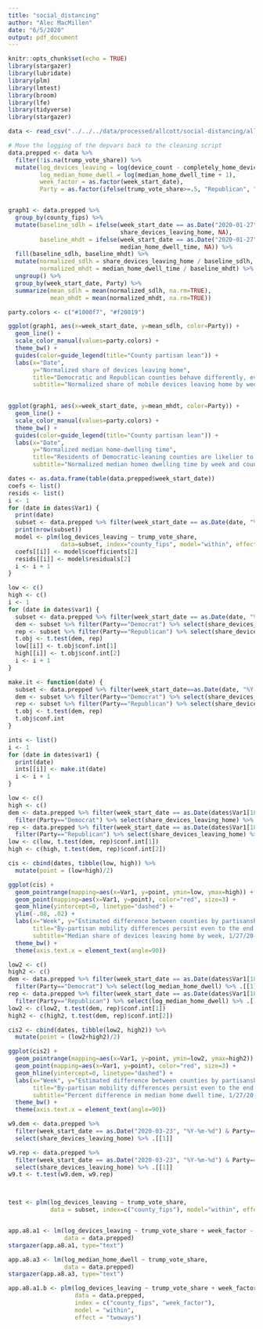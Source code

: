 ```yaml
---
title: "social_distancing"
author: "Alec MacMillen"
date: "6/5/2020"
output: pdf_document
---
```


```r
knitr::opts_chunk$set(echo = TRUE)
library(stargazer)
library(lubridate)
library(plm)
library(lmtest)
library(broom)
library(lfe)
library(tidyverse)
library(stargazer)
```

```r
data <- read_csv("../../../data/processed/allcott/social-distancing/allcott_repl_social_distancing.csv.gz")
```

```r
# Move the logging of the depvars back to the cleaning script
data.prepped <- data %>% 
  filter(!is.na(trump_vote_share)) %>% 
  mutate(log_devices_leaving = log(device_count - completely_home_device_count + 1),
         log_median_home_dwell = log(median_home_dwell_time + 1),
         week_factor = as.factor(week_start_date),
         Party = as.factor(ifelse(trump_vote_share>=.5, "Republican", "Democrat")))


graph1 <- data.prepped %>% 
  group_by(county_fips) %>% 
  mutate(baseline_sdlh = ifelse(week_start_date == as.Date("2020-01-27", "%Y-%m-%d"), 
                                share_devices_leaving_home, NA),
         baseline_mhdt = ifelse(week_start_date == as.Date("2020-01-27", "%Y-%m-%d"),
                                median_home_dwell_time, NA)) %>% 
  fill(baseline_sdlh, baseline_mhdt) %>% 
  mutate(normalized_sdlh = share_devices_leaving_home / baseline_sdlh,
         normalized_mhdt = median_home_dwell_time / baseline_mhdt) %>% 
  ungroup() %>% 
  group_by(week_start_date, Party) %>% 
  summarize(mean_sdlh = mean(normalized_sdlh, na.rm=TRUE),
            mean_mhdt = mean(normalized_mhdt, na.rm=TRUE))

party.colors <- c("#1000f7", "#f20019")

ggplot(graph1, aes(x=week_start_date, y=mean_sdlh, color=Party)) +
  geom_line() +
  scale_color_manual(values=party.colors) +
  theme_bw() +
  guides(color=guide_legend(title="County partisan lean")) +
  labs(x="Date",
       y="Normalized share of devices leaving home",
       title="Democratic and Republican counties behave differently, even to the end of May",
       subtitle="Normalized share of mobile devices leaving home by week and county partisan lean")
  
```

```r
ggplot(graph1, aes(x=week_start_date, y=mean_mhdt, color=Party)) +
  geom_line() +
  scale_color_manual(values=party.colors) +
  theme_bw() +
  guides(color=guide_legend(title="County partisan lean")) +
  labs(x="Date",
       y="Normalized median home-dwelling time",
       title="Residents of Democratic-leaning counties are likelier to spend more time at home",
       subtitle="Normalized median homeo dwelling time by week and county partisan lean")
```


```r
dates <- as.data.frame(table(data.prepped$week_start_date))
coefs <- list()
resids <- list()
i <- 1
for (date in dates$Var1) {
  print(date)
  subset <- data.prepped %>% filter(week_start_date == as.Date(date, "%Y-%m-%d"))
  print(nrow(subset))
  model <- plm(log_devices_leaving ~ trump_vote_share, 
               data=subset, index="county_fips", model="within", effect="twoways")
  coefs[[i]] <- model$coefficients[2]
  resids[[i]] <- model$residuals[2]
  i <- i + 1
}

low <- c()
high <- c()
i <- 1
for (date in dates$var1) {
  subset <- data.prepped %>% filter(week_start_date == as.Date(date, "%Y-%m-%d"))
  dem <- subset %>% filter(Party=="Democrat") %>% select(share_devices_leaving_home) %>% .[[1]]
  rep <- subset %>% filter(Party=="Republican") %>% select(share_devices_leaving_home) %>% .[[1]]
  t.obj <- t.test(dem, rep)
  low[[i]] <- t.obj$conf.int[1]
  high[[i]] <- t.obj$conf.int[2]
  i <- i + 1
}

make.it <- function(date) {
  subset <- data.prepped %>% filter(week_start_date==as.Date(date, "%Y-%m-%d"))
  dem <- subset %>% filter(Party=="Democrat") %>% select(share_devices_leaving_home) %>% .[[1]]
  rep <- subset %>% filter(Party=="Republican") %>% select(share_devices_leaving_home) %>% .[[1]]
  t.obj <- t.test(dem, rep)
  t.obj$conf.int
}

ints <- list()
i <- 1
for (date in dates$var1) {
  print(date)
  ints[[i]] <- make.it(date)
  i <- i + 1
}

low <- c()
high <- c()
dem <- data.prepped %>% filter(week_start_date == as.Date(dates$Var1[18], "%Y-%m-%d")) %>% 
  filter(Party=="Democrat") %>% select(share_devices_leaving_home) %>% .[[1]]
rep <- data.prepped %>% filter(week_start_date == as.Date(dates$Var1[18], "%Y-%m-%d")) %>% 
  filter(Party=="Republican") %>% select(share_devices_leaving_home) %>% .[[1]]
low <- c(low, t.test(dem, rep)$conf.int[1])
high <- c(high, t.test(dem, rep)$conf.int[2])

cis <- cbind(dates, tibble(low, high)) %>% 
  mutate(point = (low+high)/2)

ggplot(cis) +
  geom_pointrange(mapping=aes(x=Var1, y=point, ymin=low, ymax=high)) +
  geom_point(mapping=aes(x=Var1, y=point), color="red", size=3) +
  geom_hline(yintercept=0, linetype="dashed") +
  ylim(-.08, .02) +
  labs(x="Week", y="Estimated difference between counties by partisanship",
       title="By-partisan mobility differences persist even to the end of May",
       subtitle="Median share of devices leaving home by week, 1/27/20-5/25/20") +
  theme_bw() +
  theme(axis.text.x = element_text(angle=90))
```

```r
low2 <- c()
high2 <- c()
dem <- data.prepped %>% filter(week_start_date == as.Date(dates$Var1[18], "%Y-%m-%d")) %>% 
  filter(Party=="Democrat") %>% select(log_median_home_dwell) %>% .[[1]]
rep <- data.prepped %>% filter(week_start_date == as.Date(dates$Var1[18], "%Y-%m-%d")) %>% 
  filter(Party=="Republican") %>% select(log_median_home_dwell) %>% .[[1]]
low2 <- c(low2, t.test(dem, rep)$conf.int[1])
high2 <- c(high2, t.test(dem, rep)$conf.int[2])

cis2 <- cbind(dates, tibble(low2, high2)) %>% 
  mutate(point = (low2+high2)/2)

ggplot(cis2) +
  geom_pointrange(mapping=aes(x=Var1, y=point, ymin=low2, ymax=high2)) +
  geom_point(mapping=aes(x=Var1, y=point), color="red", size=3) +
  geom_hline(yintercept=0, linetype="dashed") +
  labs(x="Week", y="Estimated difference between counties by partisanship",
       title="By-partisan mobility differences persist even to the end of May",
       subtitle="Percent difference in median home dwell time, 1/27/20-5/25/20") +
  theme_bw() +
  theme(axis.text.x = element_text(angle=90))
```

```r
w9.dem <- data.prepped %>% 
  filter(week_start_date == as.Date("2020-03-23", "%Y-%m-%d") & Party=="Democrat") %>% 
  select(share_devices_leaving_home) %>% .[[1]]

w9.rep <- data.prepped %>% 
  filter(week_start_date == as.Date("2020-03-23", "%Y-%m-%d") & Party=="Republican") %>% 
  select(share_devices_leaving_home) %>% .[[1]]
w9.t <- t.test(w9.dem, w9.rep)



test <- plm(log_devices_leaving ~ trump_vote_share,
            data = subset, index=c("county_fips"), model="within", effect="twoways")


app.a8.a1 <- lm(log_devices_leaving ~ trump_vote_share + week_factor - 1, 
                data = data.prepped)
stargazer(app.a8.a1, type="text")

app.a8.a3 <- lm(log_median_home_dwell ~ trump_vote_share, 
                data = data.prepped)
stargazer(app.a8.a3, type="text")

app.a8.a1.b <- plm(log_devices_leaving ~ trump_vote_share + week_factor - 1,
                   data = data.prepped,
                   index = c("county_fips", "week_factor"),
                   model = "within",
                   effect = "twoways")
```